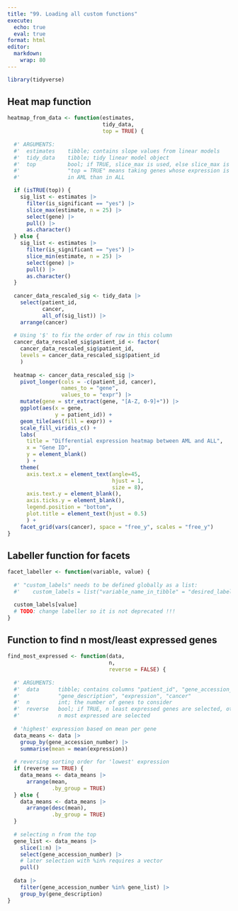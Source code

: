 ```yaml
---
title: "99. Loading all custom functions"
execute: 
  echo: true
  eval: true
format: html
editor: 
  markdown: 
    wrap: 80
---
```


```r
library(tidyverse)
```

## Heat map function

```r
heatmap_from_data <- function(estimates,
                              tidy_data,
                              top = TRUE) {
  
  #' ARGUMENTS:
  #'  estimates    tibble; contains slope values from linear models
  #'  tidy_data    tibble; tidy linear model object
  #'  top          bool; if TRUE, slice_max is used, else slice_max is used;
  #'               "top = TRUE" means taking genes whose expression is higher
  #'               in AML than in ALL

  if (isTRUE(top)) {
    sig_list <- estimates |>
      filter(is_significant == "yes") |>
      slice_max(estimate, n = 25) |>
      select(gene) |>
      pull() |>
      as.character()
  } else {
    sig_list <- estimates |>
      filter(is_significant == "yes") |>
      slice_min(estimate, n = 25) |>
      select(gene) |>
      pull() |>
      as.character()
  }
  
  cancer_data_rescaled_sig <- tidy_data |> 
    select(patient_id,
           cancer,
           all_of(sig_list)) |>
    arrange(cancer)
  
  # Using '$' to fix the order of row in this column
  cancer_data_rescaled_sig$patient_id <- factor(
    cancer_data_rescaled_sig$patient_id, 
    levels = cancer_data_rescaled_sig$patient_id
    )
    
  heatmap <- cancer_data_rescaled_sig |>
    pivot_longer(cols = -c(patient_id, cancer),
                 names_to = "gene",
                 values_to = "expr") |>
    mutate(gene = str_extract(gene, "[A-Z, 0-9]+")) |>
    ggplot(aes(x = gene,
               y = patient_id)) +
    geom_tile(aes(fill = expr)) +
    scale_fill_viridis_c() +
    labs(
      title = "Differential expression heatmap between AML and ALL",
      x = "Gene ID",
      y = element_blank()
      ) +
    theme(
      axis.text.x = element_text(angle=45,
                                 hjust = 1,
                                 size = 8),
      axis.text.y = element_blank(),
      axis.ticks.y = element_blank(),
      legend.position = "bottom",
      plot.title = element_text(hjust = 0.5)
      ) +
    facet_grid(vars(cancer), space = "free_y", scales = "free_y")
}
```

## Labeller function for facets

```r
facet_labeller <- function(variable, value) {
  
  #' "custom_labels" needs to be defined globally as a list:
  #'    custom_labels = list("variable_name_in_tibble" = "desired_label", [...])

  custom_labels[value]
  # TODO: change labeller so it is not deprecated !!!
}
```

## Function to find n most/least expressed genes

```r
find_most_expressed <- function(data,
                                n,
                                reverse = FALSE) {
  
  #' ARGUMENTS:
  #'  data      tibble; contains columns "patient_id", "gene_accession_number",
  #'            "gene_description", "expression", "cancer"
  #'  n         int; the number of genes to consider
  #'  reverse   bool; if TRUE, n least expressed genes are selected, otherwise
  #'            n most expressed are selected
  
  # 'highest' expression based on mean per gene
  data_means <- data |> 
    group_by(gene_accession_number) |> 
    summarise(mean = mean(expression))
  
  # reversing sorting order for 'lowest' expression
  if (reverse == TRUE) {
    data_means <- data_means |>
      arrange(mean,
              .by_group = TRUE)
  } else {
    data_means <- data_means |> 
      arrange(desc(mean),
              .by_group = TRUE)
  }
  
  # selecting n from the top
  gene_list <- data_means |> 
    slice(1:n) |> 
    select(gene_accession_number) |>
    # later selection with %in% requires a vector
    pull()
  
  data |> 
    filter(gene_accession_number %in% gene_list) |> 
    group_by(gene_description)
}
```